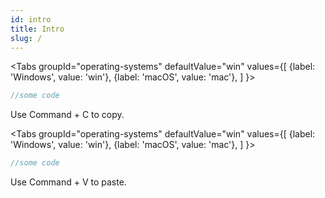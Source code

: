 ```yaml
---
id: intro
title: Intro
slug: /
---
```





<Tabs
  groupId="operating-systems"
  defaultValue="win"
  values={[
    {label: 'Windows', value: 'win'},
    {label: 'macOS', value: 'mac'},
  ]
}>
<TabItem value="win">

```js
//some code
```

</TabItem>
<TabItem value="mac">Use Command + C to copy.</TabItem>
</Tabs>

<Tabs
  groupId="operating-systems"
  defaultValue="win"
  values={[
    {label: 'Windows', value: 'win'},
    {label: 'macOS', value: 'mac'},
  ]
}>
<TabItem value="win">


```js
//some code
```


</TabItem>
<TabItem value="mac">Use Command + V to paste.</TabItem>
</Tabs>